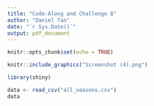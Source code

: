 ```yaml
---
title: "Code-Along and Challenge 8"
author: "Daniel Tan"
date: "`r Sys.Date()`"
output: pdf_document
---
```


```r
knitr::opts_chunk$set(echo = TRUE)
```



```r
knitr::include_graphics("Screenshot (4).png") 
```

```r
library(shiny)
```

```r
data <- read_csv("all_seasons.csv")
data
```